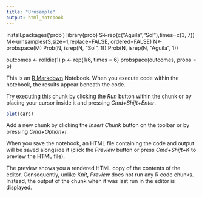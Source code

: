 ```yaml
---
title: "Urnsample"
output: html_notebook
---
```

install.packages('prob')
library(prob) 
S<-rep(c("Aguila","Sol"),times=c(3, 7))
M<-urnsamples(S,size=1,replace=FALSE, ordered=FALSE)
N<-probspace(M)
Prob(N, isrep(N, "Sol", 1))
Prob(N, isrep(N, "Aguila", 1))

outcomes <- rolldie(1)
p <- rep(1/6, times = 6)
probspace(outcomes, probs = p)



This is an [R Markdown](http://rmarkdown.rstudio.com) Notebook. When you execute code within the notebook, the results appear beneath the code. 

Try executing this chunk by clicking the *Run* button within the chunk or by placing your cursor inside it and pressing *Cmd+Shift+Enter*. 

```r
plot(cars)
```

Add a new chunk by clicking the *Insert Chunk* button on the toolbar or by pressing *Cmd+Option+I*.

When you save the notebook, an HTML file containing the code and output will be saved alongside it (click the *Preview* button or press *Cmd+Shift+K* to preview the HTML file). 

The preview shows you a rendered HTML copy of the contents of the editor. Consequently, unlike *Knit*, *Preview* does not run any R code chunks. Instead, the output of the chunk when it was last run in the editor is displayed.

